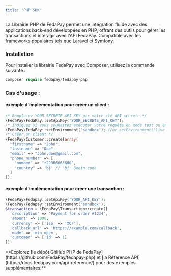 ```yaml
---
title: 'PHP SDK'
---
```


La Librairie  PHP de FedaPay permet une intégration fluide avec des applications back-end développées en PHP, offrant des outils pour gérer les transactions et interagir avec l'API FedaPay. Compatible avec les frameworks populaires tels que Laravel et Symfony.

### Installation

Pour installer la librairie FedaPay avec Composer, utilisez la commande suivante :

```Php
composer require fedapay/fedapay-php
```

### Cas d'usage :

#### exemple d'implémentation pour créer un client :

```php
/* Remplacez YOUR_SECRETE_API_KEY par votre clé API secrète */
\FedaPay\FedaPay::setApiKey("YOUR_SECRETE_API_KEY");
/* Indiquez si vous souhaitez exécuter votre requête en mode test ou en live */
\FedaPay\FedaPay::setEnvironment('sandbox'); //or setEnvironment('live');
/* Créer un client */
\FedaPay\Customer::create(array(
  "firstname" => "John",
  "lastname" => "Doe",
  "email" => "John.doe@gmail.com",
  "phone_number" => [
	"number" => "+22966666600",
	"country" => 'bj' // 'bj' Benin code
  ]
));
```

#### exemple d’implémentation pour créer une transaction :

```php
\FedaPay\Fedapay::setApiKey('YOUR_API_KEY');
\FedaPay\Fedapay::setEnvironment('sandbox');
$transaction = \FedaPay\Transaction::create([
  'description' => 'Payment for order #1234',
  'amount' => 1000,
  'currency' => ['iso' => 'XOF'],
  'callback_url' => 'https://example.com/callback',
  'mode' => 'mtn_open',
  'customer' => ['id' => 1]
]);
```

<Note>
  **Explorez [le dépôt GitHub PHP  de FedaPay](https://github.com/FedaPay/fedapay-php) et [la Référence API](https://docs.fedapay.com/api-reference/) pour des exemples supplémentaires.**
</Note>